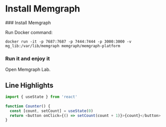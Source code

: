 
# Install Memgraph 

<Steps>
### Install Memgraph
 
Run Docker command:

```
docker run -it -p 7687:7687 -p 7444:7444 -p 3000:3000 -v mg_lib:/var/lib/memgraph memgraph/memgraph-platform
```
 
### Run it and enjoy it
 
Open Memgraph Lab.
</Steps>


## Line Highlights

```js {1,4-5}
import { useState } from 'react'
 
function Counter() {
  const [count, setCount] = useState(0)
  return <button onClick={() => setCount(count + 1)}>{count}</button>
}
```
